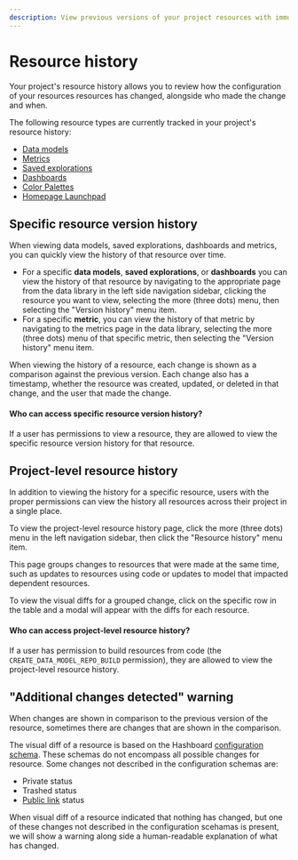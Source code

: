 ```yaml
---
description: View previous versions of your project resources with immutable resources.
---
```


# Resource history

Your project's resource history allows you to review how the configuration of your resources resources has changed, alongside who made the change and when.

The following resource types are currently tracked in your project's resource history:
- [Data models](/docs/data-modeling)
- [Metrics](/docs/metrics)
- [Saved explorations](/docs/visualizing-data/explorations#creating-a-saved-exploration)
- [Dashboards](/docs/dashboards)
- [Color Palettes](/docs/data-ops/config-schema/Color-Palette)
- [Homepage Launchpad](/docs/data-ops/config-schema/Homepage-Launchpad)

## Specific resource version history

When viewing data models, saved explorations, dashboards and metrics, you can quickly view the history of that resource over time.
- For a specific **data models**, **saved explorations**, or **dashboards** you can view the history of that resource by navigating to the appropriate page from the 
    data library in the left side navigation sidebar, clicking the resource you want to view, selecting the more (three dots) menu, then selecting the "Version history" menu item.
- For a specific **metric**, you can view the history of that metric by navigating to the metrics page in the data 
    library, selecting the more (three dots) menu of that specific metric, then selecting the "Version history" menu item.

When viewing the history of a resource, each change is shown as a comparison against the previous version. Each change also has a 
timestamp, whether the resource was created, updated, or deleted in that change, and the user that made the change.

#### Who can access specific resource version history?
If a user has permissions to view a resource, they are allowed to view the specific resource version history for that resource.

## Project-level resource history

In addition to viewing the history for a specific resource, users with the proper permissions can view the history all resources across their project
in a single place.

To view the project-level resource history page, click the more (three dots) menu in the left navigation sidebar, then click the "Resource history"
menu item.

This page groups changes to resources that were made at the same time, such as updates to resources using code or updates to model that impacted
dependent resources. 

To view the visual diffs for a grouped change, click on the specific row in the table and a modal will appear with the diffs for each resource.

#### Who can access project-level resource history?
If a user has permission to build resources from code (the `CREATE_DATA_MODEL_REPO_BUILD` permission), they are allowed to view the project-level resource history.


## "Additional changes detected" warning

When changes are shown in comparison to the previous version of the resource, sometimes there are changes that are shown in the comparison.

The visual diff of a resource is based on the Hashboard [configuration schema](/docs/data-ops/config-schema). These schemas do not encompass
all possible changes for resource. Some changes not described in the configuration schemas are:
- Private status
- Trashed status
- [Public link](/docs/sharing-data-externally/public-links) status

When visual diff of a resource indicated that nothing has changed, but one of these changes not described in the configuration scehamas is present,
we will show a warning along side a human-readable explanation of what has changed.
